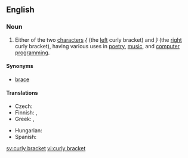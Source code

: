 ==English==

===Noun===
{{en-noun|sg=[[curly]] [[bracket]]}}

# Either of the two [[character]]s ''{'' (the [[left]] curly bracket) and ''}'' (the [[right]] curly bracket), having various uses in [[poetry]], [[music]], and [[computer programming]].

====Synonyms====
* [[brace]]

====Translations====
{{trans-top|character}}
* Czech: {{t-|cs|složená závorka|f}}
* Finnish: {{t-|fi|aaltosulku}}, {{t-|fi|aaltosulkumerkki}}
* Greek: {{t|el|μύστακας|m|sc=Grek}}, {{t|el|άγκιστρο|n|sc=Grek}}
{{trans-mid}}
* Hungarian: {{t|hu|kapcsos zárójel}}
* Spanish: {{t+|es|llave|f}}
{{trans-bottom}}

[[sv:curly bracket]]
[[vi:curly bracket]]